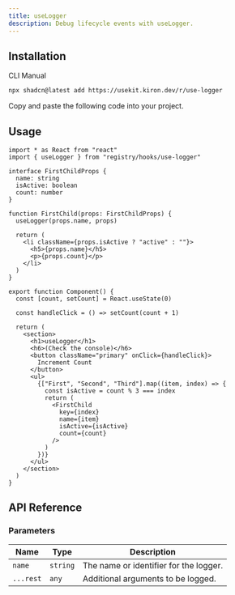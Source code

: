 ```yaml
---
title: useLogger
description: Debug lifecycle events with useLogger.
---
```


<ComponentPreview name="use-logger-demo" />

## Installation

<Tabs defaultValue="cli">

<TabsList>
  <TabsTrigger value="cli">CLI</TabsTrigger>
  <TabsTrigger value="manual">Manual</TabsTrigger>
</TabsList>

<TabsContent value="cli">

```bash
npx shadcn@latest add https://usekit.kiron.dev/r/use-logger
```

</TabsContent>

<TabsContent value="manual">

<Steps>

<Step>Copy and paste the following code into your project.</Step>

<ComponentSource name="use-logger" />

</Steps>

</TabsContent>

</Tabs>

## Usage

```tsx {2, 11}
import * as React from "react"
import { useLogger } from "registry/hooks/use-logger"

interface FirstChildProps {
  name: string
  isActive: boolean
  count: number
}

function FirstChild(props: FirstChildProps) {
  useLogger(props.name, props)

  return (
    <li className={props.isActive ? "active" : ""}>
      <h5>{props.name}</h5>
      <p>{props.count}</p>
    </li>
  )
}

export function Component() {
  const [count, setCount] = React.useState(0)

  const handleClick = () => setCount(count + 1)

  return (
    <section>
      <h1>useLogger</h1>
      <h6>(Check the console)</h6>
      <button className="primary" onClick={handleClick}>
        Increment Count
      </button>
      <ul>
        {["First", "Second", "Third"].map((item, index) => {
          const isActive = count % 3 === index
          return (
            <FirstChild
              key={index}
              name={item}
              isActive={isActive}
              count={count}
            />
          )
        })}
      </ul>
    </section>
  )
}
```

## API Reference

### Parameters

| Name      | Type     | Description                            |
| --------- | -------- | -------------------------------------- |
| `name`    | `string` | The name or identifier for the logger. |
| `...rest` | `any`    | Additional arguments to be logged.     |
